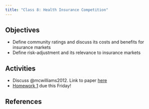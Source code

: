 ```yaml
---
title: "Class 8: Health Insurance Competition"
---
```


## Objectives
- Define community ratings and discuss its costs and benefits for insurance markets
- Define risk-adjustment and its relevance to insurance markets

## Activities
- Discuss @mcwilliams2012. Link to paper [here](https://www.healthaffairs.org/doi/abs/10.1377/hlthaff.2011.1344)
- [Homework 1](/assignments/homework1.html) due this Friday!

## References